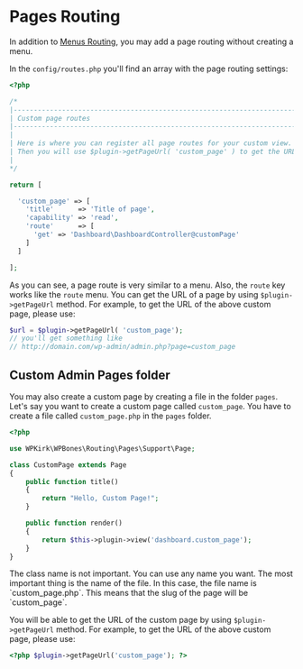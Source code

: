 
# Pages Routing

In addition to [Menus Routing](menus-routing), you may add a page routing without creating a menu. 

In the `config/routes.php` you'll find an array with the page routing settings:

```php copy
<?php

/*
|--------------------------------------------------------------------------
| Custom page routes
|--------------------------------------------------------------------------
|
| Here is where you can register all page routes for your custom view.
| Then you will use $plugin->getPageUrl( 'custom_page' ) to get the URL.
|
*/

return [

  'custom_page' => [
    'title'      => 'Title of page',
    'capability' => 'read',
    'route'      => [
      'get' => 'Dashboard\DashboardController@customPage'
    ]
  ]

];
```

As you can see, a page route is very similar to a menu. Also, the `route` key works like the `route` menu. You can get the URL of a page by using `$plugin->getPageUrl` method. For example, to get the URL of the above custom page, please use:

```php copy
$url = $plugin->getPageUrl( 'custom_page');
// you'll get something like
// http://domain.com/wp-admin/admin.php?page=custom_page
```

## Custom Admin Pages folder

You may also create a custom page by creating a file in the folder `pages`.
Let's say you want to create a custom page called `custom_page`. You have to create a file called `custom_page.php` in the `pages` folder.

```php copy
<?php

use WPKirk\WPBones\Routing\Pages\Support\Page;

class CustomPage extends Page
{
    public function title()
    {
        return "Hello, Custom Page!";
    }

    public function render()
    {
        return $this->plugin->view('dashboard.custom_page');
    }
}
```

<Callout >
The class name is not important. You can use any name you want. The most important thing is the name of the file. In this case, the file name is `custom_page.php`. This means that the slug of the page will be `custom_page`.
</Callout>

You will be able to get the URL of the custom page by using `$plugin->getPageUrl` method. For example, to get the URL of the above custom page, please use:

```php copy
<?php $plugin->getPageUrl('custom_page'); ?>
```
